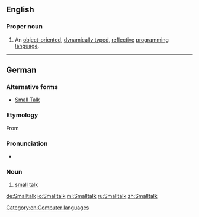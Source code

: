 {{also|small talk}}
==English==
{{wikipedia}}

===Proper noun===
{{en-proper noun}}

# {{context|computing|lang=en}} An [[object-oriented]], [[dynamically typed]], [[reflective]] [[programming language]].

[[Category:en:Computer languages]]

----

==German==

===Alternative forms===
* [[Small Talk]]

===Etymology===
From {{etyl|en|de}} {{term|small talk|lang=en}}

===Pronunciation===
* {{IPA|lang=de|/ˈsmɔːltɔːk/|/ˈsmɔltɔk/}}

===Noun===
{{de-noun|m|g2=n||Smalltalks}}

# [[small talk]]

[[de:Smalltalk]]
[[io:Smalltalk]]
[[ml:Smalltalk]]
[[ru:Smalltalk]]
[[zh:Smalltalk]]